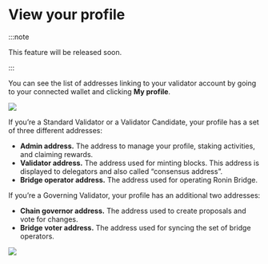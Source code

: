 
# View your profile

:::note

This feature will be released soon.

:::

You can see the list of addresses linking to your validator account by going to your connected wallet and clicking **My profile**.

<img src={viewProfile} width={280} />

If you’re a Standard Validator or a Validator Candidate, your profile has a set of three different addresses:

* **Admin address.** The address to manage your profile, staking activities, and claiming rewards.
* **Validator address.** The address used for minting blocks. This address is displayed to delegators and also called “consensus address”.
* **Bridge operator address.** The address used for operating Ronin Bridge.

If you’re a Governing Validator, your profile has an additional two addresses:
* **Chain governor address.** The address used to create proposals and vote for changes.
* **Bridge voter address.** The address used for syncing the set of bridge operators.

<img src={governingAddresses} width={416} />



